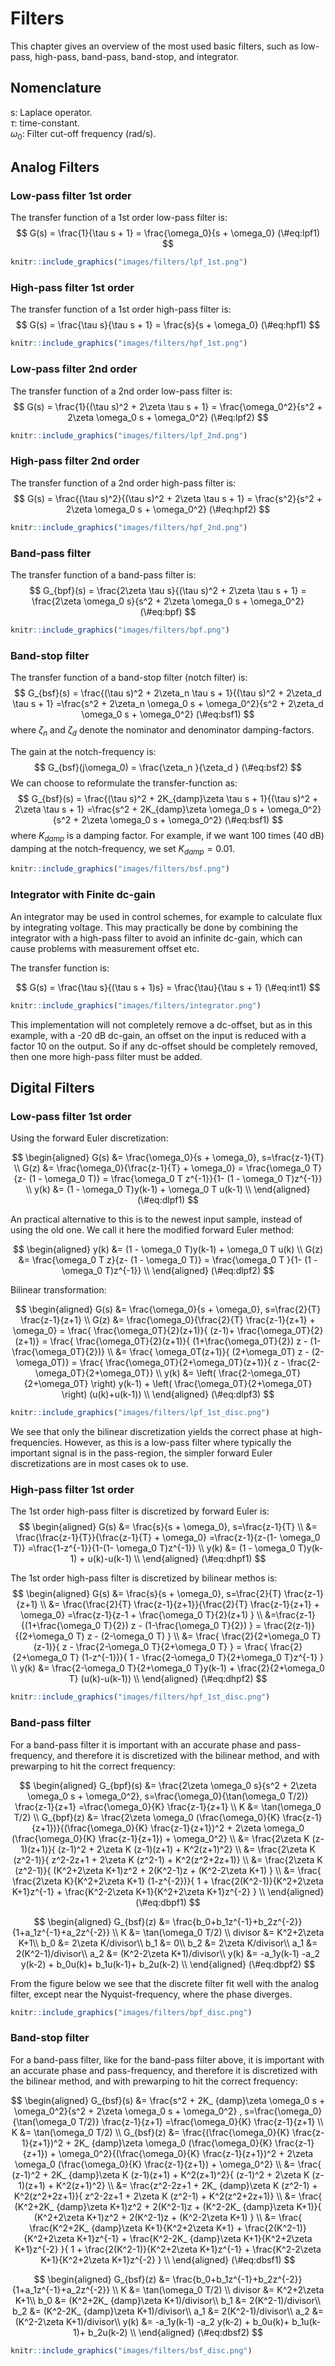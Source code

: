 # Filters

This chapter gives an overview of the most used basic filters, such as low-pass, high-pass, band-pass, band-stop, and integrator.

## Nomenclature
s: Laplace operator.  
$\tau$: time-constant.  
$\omega_0$: Filter cut-off frequency (rad/s).  


## Analog Filters

### Low-pass filter 1st order

The transfer function of a 1st order low-pass filter is:
$$
G(s) =  \frac{1}{\tau s + 1} = \frac{\omega_0}{s + \omega_0}
(\#eq:lpf1)
$$
```r
knitr::include_graphics("images/filters/lpf_1st.png")
```


### High-pass filter 1st order

The transfer function of a 1st order high-pass filter is:
$$
G(s) =  \frac{\tau s}{\tau s + 1} = \frac{s}{s + \omega_0}
(\#eq:hpf1)
$$
```r
knitr::include_graphics("images/filters/hpf_1st.png")
```



### Low-pass filter 2nd order

The transfer function of a 2nd order low-pass filter is:
$$
G(s) =  \frac{1}{(\tau s)^2 + 2\zeta \tau s + 1} = \frac{\omega_0^2}{s^2 + 2\zeta \omega_0 s + \omega_0^2}
(\#eq:lpf2)
$$

```r
knitr::include_graphics("images/filters/lpf_2nd.png")
```



### High-pass filter 2nd order

The transfer function of a 2nd order high-pass filter is:
$$
G(s) =  \frac{(\tau s)^2}{(\tau s)^2 + 2\zeta \tau s + 1} = \frac{s^2}{s^2 + 2\zeta \omega_0 s + \omega_0^2}
(\#eq:hpf2)
$$

```r
knitr::include_graphics("images/filters/hpf_2nd.png")
```



### Band-pass filter

The transfer function of a band-pass filter is:
$$
G_{bpf}(s) =  \frac{2\zeta \tau s}{(\tau s)^2 + 2\zeta \tau s + 1} = \frac{2\zeta \omega_0 s}{s^2 + 2\zeta \omega_0 s + \omega_0^2}
(\#eq:bpf)
$$

```r
knitr::include_graphics("images/filters/bpf.png")
```


### Band-stop filter

The transfer function of a band-stop filter (notch filter) is:
$$
G_{bsf}(s) = \frac{(\tau s)^2 + 2\zeta_n \tau s + 1}{(\tau s)^2 + 2\zeta_d \tau s + 1} 
=\frac{s^2 + 2\zeta_n \omega_0 s + \omega_0^2}{s^2 + 2\zeta_d \omega_0 s + \omega_0^2}
(\#eq:bsf1)
$$
where $\zeta_n$ and $\zeta_d$ denote the nominator and denominator damping-factors.

The gain at the notch-frequency is:
$$
G_{bsf}(j\omega_0) = \frac{\zeta_n }{\zeta_d }
(\#eq:bsf2)
$$
We can choose to reformulate the transfer-function as:
$$
G_{bsf}(s) = \frac{(\tau s)^2 + 2K_{damp}\zeta \tau s + 1}{(\tau s)^2 + 2\zeta \tau s + 1} 
=\frac{s^2 + 2K_{damp}\zeta \omega_0 s + \omega_0^2}{s^2 + 2\zeta \omega_0 s + \omega_0^2}
(\#eq:bsf1)
$$
where $K_{damp}$ is a damping factor. For example, if we want 100 times (40 dB) damping  at the notch-frequency, we set $K_{damp} = 0.01$.

```r
knitr::include_graphics("images/filters/bsf.png")
```


### Integrator with Finite dc-gain

An integrator may be used in control schemes, for example to calculate flux by integrating voltage. This may practically be done by combining the integrator with a high-pass filter to avoid an infinite dc-gain, which can cause problems with measurement offset etc.

The transfer function is:

$$
G(s) =  \frac{\tau s}{(\tau s + 1)s} = \frac{\tau}{\tau s + 1}
(\#eq:int1)
$$

```r
knitr::include_graphics("images/filters/integrator.png")
```

This implementation will not completely remove a dc-offset, but as in this example, with a -20 dB dc-gain, an offset on the input is reduced with a factor 10 on the output. So if any dc-offset should be completely removed, then one more high-pass filter must be added.


## Digital Filters


### Low-pass filter 1st order

Using the forward Euler discretization:

$$
\begin{aligned}
G(s) &=  \frac{\omega_0}{s + \omega_0}, s=\frac{z-1}{T} \\
G(z) &=  \frac{\omega_0}{\frac{z-1}{T} + \omega_0} = \frac{\omega_0 T}{z- (1 - \omega_0 T)} 
= \frac{\omega_0 T z^{-1}}{1- (1 - \omega_0 T)z^{-1}} \\
y(k) &=   (1 - \omega_0 T)y(k-1)   + \omega_0 T u(k-1) \\
\end{aligned}
(\#eq:dlpf1)
$$

An practical alternative to this is to the newest input sample, instead of using the old one. We call it here the modified forward Euler method:

$$
\begin{aligned}
y(k) &= (1 - \omega_0 T)y(k-1)   + \omega_0 T u(k) \\
G(z) &=  \frac{\omega_0 T z}{z- (1 - \omega_0 T)} = \frac{\omega_0 T }{1- (1 - \omega_0 T)z^{-1}} \\
\end{aligned}
(\#eq:dlpf2)
$$


Bilinear transformation:

$$
\begin{aligned}
G(s) &=  \frac{\omega_0}{s + \omega_0}, s=\frac{2}{T} \frac{z-1}{z+1} \\
G(z) &=  \frac{\omega_0}{\frac{2}{T} \frac{z-1}{z+1} + \omega_0}
= \frac{ \frac{\omega_0T}{2}(z+1)}{ (z-1)+ \frac{\omega_0T}{2} (z+1)} 
= \frac{ \frac{\omega_0T}{2}(z+1)}{  (1+\frac{\omega_0T}{2}) z - (1-\frac{\omega_0T}{2})}  \\
 &=   \frac{ \omega_0T(z+1)}{  (2+\omega_0T) z - (2-\omega_0T)} 
 =  \frac{ \frac{\omega_0T}{2+\omega_0T}(z+1)}{   z - \frac{2-\omega_0T}{2+\omega_0T}}  \\
y(k) &=   \left( \frac{2-\omega_0T}{2+\omega_0T} \right) y(k-1)   + \left( \frac{\omega_0T}{2+\omega_0T} \right)  (u(k)+u(k-1)) \\
\end{aligned}
(\#eq:dlpf3)
$$

```r
knitr::include_graphics("images/filters/lpf_1st_disc.png")
```

We see that only the bilinear discretization yields the correct phase at high-frequencies. However, as this is a low-pass filter where typically the important signal is in the pass-region, the simpler forward Euler discretizations are in most cases ok to use.


### High-pass filter 1st order



The 1st order high-pass filter is discretized by forward Euler is:
$$
\begin{aligned}
G(s) &=  \frac{s}{s + \omega_0}, s=\frac{z-1}{T}  \\
&=  \frac{\frac{z-1}{T}}{\frac{z-1}{T} + \omega_0} =\frac{z-1}{z-(1- \omega_0 T)} 
=\frac{1-z^{-1}}{1-(1- \omega_0 T)z^{-1}}  \\
y(k) &=   (1 - \omega_0 T)y(k-1)   +  u(k)-u(k-1) \\
\end{aligned}
(\#eq:dhpf1)
$$

The 1st order high-pass filter is discretized by bilinear methos is:
$$
\begin{aligned}
G(s) &=  \frac{s}{s + \omega_0}, s=\frac{2}{T} \frac{z-1}{z+1}  \\
&=  \frac{\frac{2}{T} \frac{z-1}{z+1}}{\frac{2}{T} \frac{z-1}{z+1} + \omega_0}
=\frac{z-1}{z-1 + \frac{\omega_0 T}{2}(z+1) } \\
&=\frac{z-1}{(1+\frac{\omega_0 T}{2}) z - (1-\frac{\omega_0 T}{2}) }
= \frac{2(z-1)}{(2+\omega_0 T) z - (2-\omega_0 T) }   \\
&= \frac{ \frac{2}{2+\omega_0 T} (z-1)}{ z - \frac{2-\omega_0 T}{2+\omega_0 T} }  
= \frac{ \frac{2}{2+\omega_0 T} (1-z^{-1})}{ 1 - \frac{2-\omega_0 T}{2+\omega_0 T}z^{-1} }  \\
y(k) &=   \frac{2-\omega_0 T}{2+\omega_0 T}y(k-1)   + \frac{2}{2+\omega_0 T}  (u(k)-u(k-1)) \\
\end{aligned}
(\#eq:dhpf2)
$$


```r
knitr::include_graphics("images/filters/hpf_1st_disc.png")
```



### Band-pass filter

For a band-pass filter it is important with an accurate phase and pass-frequency, and therefore it is discretized with the bilinear method, and with prewarping to hit the correct frequency:

$$
\begin{aligned}
G_{bpf}(s) &=  \frac{2\zeta \omega_0 s}{s^2 + 2\zeta \omega_0 s + \omega_0^2}, s=\frac{\omega_0}{\tan(\omega_0 T/2)} \frac{z-1}{z+1} =\frac{\omega_0}{K} \frac{z-1}{z+1} \\
K &= \tan(\omega_0 T/2) \\
G_{bpf}(z) &=  \frac{2\zeta \omega_0 (\frac{\omega_0}{K} \frac{z-1}{z+1})}{(\frac{\omega_0}{K} \frac{z-1}{z+1})^2 + 2\zeta \omega_0 (\frac{\omega_0}{K} \frac{z-1}{z+1}) + \omega_0^2} \\
&=  \frac{2\zeta K  (z-1)(z+1)}{ (z-1)^2 + 2\zeta K (z-1)(z+1) + K^2(z+1)^2} \\
&=  \frac{2\zeta K  (z^2-1)}{ z^2-2z+1 + 2\zeta K (z^2-1) + K^2(z^2+2z+1)} \\
&=  \frac{2\zeta K  (z^2-1)}{ (K^2+2\zeta K+1)z^2 +  2(K^2-1)z + (K^2-2\zeta K+1)  } \\
&=  \frac{ \frac{2\zeta K}{K^2+2\zeta K+1}  (1-z^{-2})}{ 1 +  \frac{2(K^2-1)}{K^2+2\zeta K+1}z^{-1} + \frac{K^2-2\zeta K+1}{K^2+2\zeta K+1}z^{-2}  } \\
\end{aligned}
(\#eq:dbpf1)
$$

$$
\begin{aligned}
G_{bsf}(z) &= \frac{b_0+b_1z^{-1}+b_2z^{-2}}{1+a_1z^{-1}+a_2z^{-2}} \\
K &= \tan(\omega_0 T/2) \\
divisor &= K^2+2\zeta K+1\\
b_0 &=  2\zeta K/divisor\\
b_1 &=  0\\
b_2 &=  2\zeta K/divisor\\
a_1 &=  2(K^2-1)/divisor\\
a_2 &=  (K^2-2\zeta K+1)/divisor\\
y(k) &= -a_1y(k-1) -a_2 y(k-2) + b_0u(k)+ b_1u(k-1)+ b_2u(k-2) \\
\end{aligned}
(\#eq:dbpf2)
$$

From the figure below we see that the discrete filter fit well with the analog filter, except near the Nyquist-frequency, where the phase diverges.

```r
knitr::include_graphics("images/filters/bpf_disc.png")
```



### Band-stop filter

For a band-pass filter, like for the band-pass filter above, it is important with an accurate phase and pass-frequency, and therefore it is discretized with the bilinear method, and with prewarping to hit the correct frequency:

$$
\begin{aligned}
G_{bsf}(s) &=  \frac{s^2 + 2K_ {damp}\zeta \omega_0 s + \omega_0^2}{s^2 + 2\zeta \omega_0 s + \omega_0^2}
, s=\frac{\omega_0}{\tan(\omega_0 T/2)} \frac{z-1}{z+1} =\frac{\omega_0}{K} \frac{z-1}{z+1} \\
K &= \tan(\omega_0 T/2) \\
G_{bsf}(z) &=  \frac{(\frac{\omega_0}{K} \frac{z-1}{z+1})^2 + 2K_ {damp}\zeta \omega_0 (\frac{\omega_0}{K} \frac{z-1}{z+1}) + \omega_0^2}{(\frac{\omega_0}{K} \frac{z-1}{z+1})^2 + 2\zeta \omega_0 (\frac{\omega_0}{K} \frac{z-1}{z+1}) + \omega_0^2} \\
&=  \frac{ (z-1)^2 + 2K_ {damp}\zeta K (z-1)(z+1) + K^2(z+1)^2}{ (z-1)^2 + 2\zeta K (z-1)(z+1) + K^2(z+1)^2} \\
&=  \frac{z^2-2z+1 + 2K_ {damp}\zeta K (z^2-1) + K^2(z^2+2z+1)}{ z^2-2z+1 + 2\zeta K (z^2-1) + K^2(z^2+2z+1)} \\
&=  \frac{ (K^2+2K_ {damp}\zeta K+1)z^2 +  2(K^2-1)z + (K^2-2K_ {damp}\zeta K+1)}{ (K^2+2\zeta K+1)z^2 +  2(K^2-1)z + (K^2-2\zeta K+1)  } \\
&=  \frac{  \frac{K^2+2K_ {damp}\zeta K+1}{K^2+2\zeta K+1} +  \frac{2(K^2-1)}{K^2+2\zeta K+1}z^{-1} + \frac{K^2-2K_ {damp}\zeta K+1}{K^2+2\zeta K+1}z^{-2} }{ 1 +  \frac{2(K^2-1)}{K^2+2\zeta K+1}z^{-1} + \frac{K^2-2\zeta K+1}{K^2+2\zeta K+1}z^{-2}  } \\
\end{aligned}
(\#eq:dbsf1)
$$


$$
\begin{aligned}
G_{bsf}(z) &= \frac{b_0+b_1z^{-1}+b_2z^{-2}}{1+a_1z^{-1}+a_2z^{-2}} \\
K &= \tan(\omega_0 T/2) \\
divisor &= K^2+2\zeta K+1\\
b_0 &=  (K^2+2K_ {damp}\zeta K+1)/divisor\\
b_1 &=  2(K^2-1)/divisor\\
b_2 &=  (K^2-2K_ {damp}\zeta K+1)/divisor\\
a_1 &=  2(K^2-1)/divisor\\
a_2 &=  (K^2-2\zeta K+1)/divisor\\
y(k) &= -a_1y(k-1) -a_2 y(k-2) + b_0u(k)+ b_1u(k-1)+ b_2u(k-2) \\
\end{aligned}
(\#eq:dbsf2)
$$

```r
knitr::include_graphics("images/filters/bsf_disc.png")
```


<!--
$$
\begin{aligned}
v_\alpha &=   v_a\\
v_\beta &=  \frac{1}{\sqrt{3}} (v_b-v_c) \\
\end{aligned}
(\#eq:abcAB2)
$$
-->


